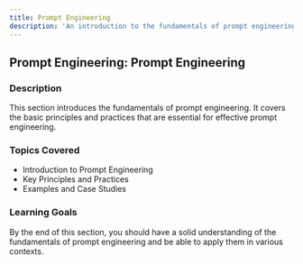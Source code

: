 ```yaml
---
title: Prompt Engineering
description: 'An introduction to the fundamentals of prompt engineering.'
---
```


## Prompt Engineering: Prompt Engineering

### Description
This section introduces the fundamentals of prompt engineering. It covers the basic principles and practices that are essential for effective prompt engineering.

### Topics Covered
- Introduction to Prompt Engineering
- Key Principles and Practices
- Examples and Case Studies

### Learning Goals
By the end of this section, you should have a solid understanding of the fundamentals of prompt engineering and be able to apply them in various contexts.
